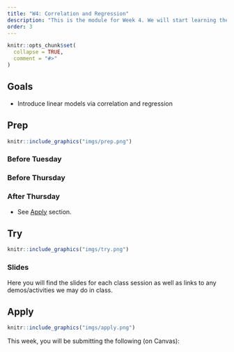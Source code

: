 ```yaml
---
title: "W4: Correlation and Regression"
description: "This is the module for Week 4. We will start learning the basics of how to model continuous relationships between variables."
order: 3
---
```


```r
knitr::opts_chunk$set(
  collapse = TRUE,
  comment = "#>"
)
```

## Goals

- Introduce linear models via correlation and regression

## Prep 

:::::{.card .border .border-2 .border-info}
:::: {.grid .g-0}
::: {.g-col-3}
:::: {.card-body}

```r
knitr::include_graphics("imgs/prep.png")
```

::::
:::

::: {.g-col-9}
:::: {.card-body}

### Before Tuesday

<!-- - Watch videos for <a href="https://drive.google.com/file/d/12_c49z9-YW0FzYHgJAsMsYnWZASq189i/view?usp=drive_link" target="_blank">Pearson correlation </a> and <a href="https://drive.google.com/file/d/1dSN9ng_7h9D-CltLEKZ68PGu178QAnUE/view?usp=drive_link" target="_blank">Linear regression </a> -->
<!-- - Read Chapter 15 (everything before Section 15.4) from the Gravetter & Wallnau (2017) textbook. -->
<!-- - Read Chapter 16 (everything before Section 16.2) from the Gravetter & Wallnau (2017) textbook. -->


### Before Thursday

<!-- - Read Chapter 15 (Section 15.5) from the Gravetter & Wallnau (2017) textbook. -->
<!-- - Watch the video for <a href="https://drive.google.com/file/d/1WUiPCeEvma1UtRRgccYZWkpOSA2nA7Ki/view?usp=drive_link" target="_blank">Spearman and point biserial correlations </a> -->

### After Thursday
  
- See [Apply](#apply) section.


::::
:::
::::
:::::

## Try {.mt-5}

:::::{.card .border .border-2 .border-info}
:::: {.grid .g-0}
::: {.g-col-3}
:::: {.card-body}

```r
knitr::include_graphics("imgs/try.png")
```

::::
:::

::: {.g-col-9}
:::: {.card-body}

### Slides

Here you will find the slides for each class session as well as links to any demos/activities we may do in class.

<!-- <a class="btn btn-outline-info" href="../../slides/W4_correlation_regression.pdf" role="button" target="_blank">W4: Slides 1</a> -->

<!-- <a class="btn btn-outline-info" href="../../slides/W4_correlations_2.pdf" role="button" target="_blank">W4: Slides 2</a> -->




::::
:::


::::
:::::

## Apply {.mt-5}

:::::{.card .border .border-2 .border-info}
:::: {.grid .g-0}
::: {.g-col-3}
:::: {.card-body}

```r
knitr::include_graphics("imgs/apply.png")
```

::::
:::

::: {.g-col-9}
:::: {.card-body}

This week, you will be submitting the following (on Canvas):

<!-- - Week 4 Quiz -->
<!-- - Problem Set 3 due on Feb 19 -->
<!-- - Optional Meme -->
::::
:::


::::
:::::